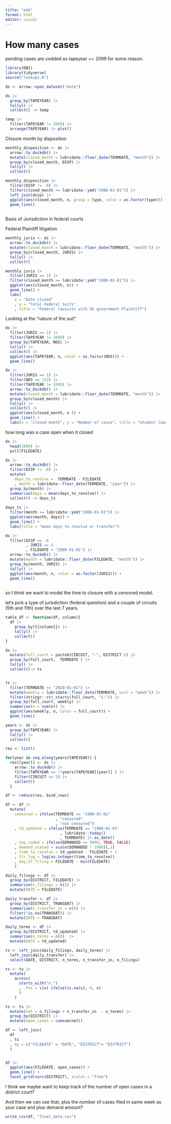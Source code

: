 ```yaml
---
title: "eda"
format: html
editor: visual
---
```


# How many cases

pending cases are codded as tapeyear == 2099 for some reason.

```r

library(DBI)
library(tidyverse)
source("lookups.R")

ds <- arrow::open_dataset("data")

ds |> 
  group_by(TAPEYEAR) |> 
  tally() |> 
  collect() -> temp

temp |> 
  filter(TAPEYEAR != 2099) |> 
  arrange(TAPEYEAR) |> plot()

```

Closure month by disposition

```r

monthly_disposition <- ds |> 
  arrow::to_duckdb() |> 
  mutate(closed_month = lubridate::floor_date(TERMDATE, "month")) |> 
  group_by(closed_month, DISP) |> 
  tally() |> 
  collect()

monthly_disposition |> 
  filter(DISP != -8) |> 
  filter(closed_month >= lubridate::ymd("1988-01-01")) |> 
  left_join(disp) |> 
  ggplot(aes(closed_month, n, group = type, color = as.factor(type))) +
  geom_line() 
  
```

Basis of Jurisdiction in federal courts

Federal Plaintiff litigation

```r

monthly_juris <- ds |> 
  arrow::to_duckdb() |> 
  mutate(closed_month = lubridate::floor_date(TERMDATE, "month")) |> 
  group_by(closed_month, JURIS) |> 
  tally() |> 
  collect()

monthly_juris |> 
  filter(JURIS == 1) |> 
  filter(closed_month >= lubridate::ymd("1988-01-01")) |> 
  ggplot(aes(closed_month, n)) +
  geom_line() + 
  labs(
    x = "Date closed"
    , y = "Total Federal Suits"
    , title = "Federal lawsuits with US government Plaintiff")

```

Looking at the "nature of the suit"

```r

ds |> 
  filter(JURIS == 1) |> 
  filter(TAPEYEAR != 2099) |> 
  group_by(TAPEYEAR, NOS) |> 
  tally() |> 
  collect() |>  
  ggplot(aes(TAPEYEAR, n, color = as.factor(NOS))) +
  geom_line()

```

```r

ds |> 
  filter(JURIS == 1) |> 
  filter(NOS == 152) |> 
  filter(TAPEYEAR != 2099) |>
  arrow::to_duckdb() |> 
  mutate(closed_month = lubridate::floor_date(TERMDATE, "month")) |> 
  group_by(closed_month) |> 
  tally() |> 
  collect() |>  
  ggplot(aes(closed_month, n )) +
  geom_line() +
  labs(x = "closed month", y = "Number of cases", title = "Student loan recovery lawsuits filed by the US government")  


```

how long was a case open when it closed

```r

ds |> 
  head(1000) |> 
  pull(FILEDATE) 

ds |> 
  arrow::to_duckdb() |> 
  filter(DISP != -8) |> 
  mutate(
    days_to_resolve =  TERMDATE - FILEDATE
    , month = lubridate::floor_date(TERMDATE, "year")) |>
  group_by(month) |> 
  summarise(days = mean(days_to_resolve)) |> 
  collect() -> days_ts
      
days_ts |> 
  filter(month >= lubridate::ymd("1988-01-01")) |> 
  ggplot(aes(month, days)) +
  geom_line() +
  labs(title = "mean days to resolve or transfer")

ds |> 
  filter(DISP == -8
         , JURIS == 4
         , FILEDATE > "2000-01-01") |> 
  arrow::to_duckdb() |> 
  mutate(month = lubridate::floor_date(FILEDATE, "month")) |> 
  group_by(month, JURIS) |> 
  tally() |> 
  ggplot(aes(month, n, color = as.factor(JURIS))) + 
  geom_line() 
  

```

so I think we want to model the time to closure with a censored model.

let's pick a type of jurisdiction (federal question) and a couple of circuits (5th and 11th) over the last 7 years.

```r

table_df <- function(df, column){
  df |> 
    group_by({{column}}) |> 
    tally() |> 
    collect()
}

ds |> 
  mutate(full_court = paste0(CIRCUIT, "-", DISTRICT )) |> 
  group_by(full_court,  TERMDATE ) |> 
  tally() |> 
  collect()-> ts


ts |> 
  filter(TERMDATE >= "2020-01-01") |> 
  mutate(weekly = lubridate::floor_date(TERMDATE, unit = "week")) |> 
  filter(stringr::str_starts(full_court, "1-")) |> 
  group_by(full_court, weekly) |> 
  summarise(n = sum(n)) |> 
  ggplot(aes(weekly, n, color = full_court)) +
  geom_line() 

```

```r

years <- ds |>
  group_by(TAPEYEAR) |> 
  tally() |> 
  collect()

res <- list()

for(year in seq_along(years$TAPEYEAR)) {
  res[[year]] <- ds |> 
    arrow::to_duckdb() |> 
    filter(TAPEYEAR == !!years$TAPEYEAR[[year]] ) |> 
    filter(CIRCUIT == 5) |> 
    collect() 
  }

df <- reduce(res, bind_rows)

df <- df |> 
  mutate(
    censored = ifelse(TERMDATE == "1900-01-01"
                      , "censored"
                      , "not censored")
    , td_updated = ifelse(TERMDATE == "1900-01-01"
                        , lubridate::today()
                        , TERMDATE) |> as_date()
    , top_coded = ifelse(DEMANDED == 9999, TRUE, FALSE) 
    , demand_scaled = scale(DEMANDED * 1000)[,1]
    , time_to_resolve = td_updated - FILEDATE + 1
    , ttr_log = log(as.integer(time_to_resolve))
    , day_of_filing = FILEDATE - min(FILEDATE)
    )

daily_filings <- df |> 
  group_by(DISTRICT, FILEDATE) |> 
  summarise(n_filings = n()) |> 
  mutate(DATE = FILEDATE)

daily_transfer <- df |> 
  group_by(DISTRICT, TRANSDAT) |> 
  summarise(n_transfer_in = n()) |>  
  filter(!is.na(TRANSDAT)) |> 
  mutate(DATE = TRANSDAT)

daily_terms <- df |> 
  group_by(DISTRICT, td_updated) |> 
  summarise(n_terms = n())  |> 
  mutate(DATE = td_updated)

ts <- left_join(daily_filings, daily_terms) |> 
  left_join(daily_transfer) |> 
  select(DATE, DISTRICT, n_terms, n_transfer_in, n_filings)

ts <- ts |> 
  mutate(
    across(
      starts_with("n_")
      , .fns = \(x) ifelse(is.na(x), 0, x)
      )
    )

ts <- ts |> 
  mutate(net = n_filings + n_transfer_in  - n_terms) |> 
  group_by(DISTRICT) |> 
  mutate(open_cases = cumsum(net))

df <- left_join(
  df
  , ts
  , by = c("FILEDATE" = "DATE", "DISTRICT"= "DISTRICT")
  )


df |> 
  ggplot(aes(FILEDATE, open_cases)) + 
  geom_line() +
  facet_grid(vars(DISTRICT), scales = "free")

```

I think we maybe want to keep track of the number of open cases in a district court?

And then we can use that, plus the number of cases filed in same week as your case and plus demand amount?

```r

write_csv(df, "final_data.csv")

```
